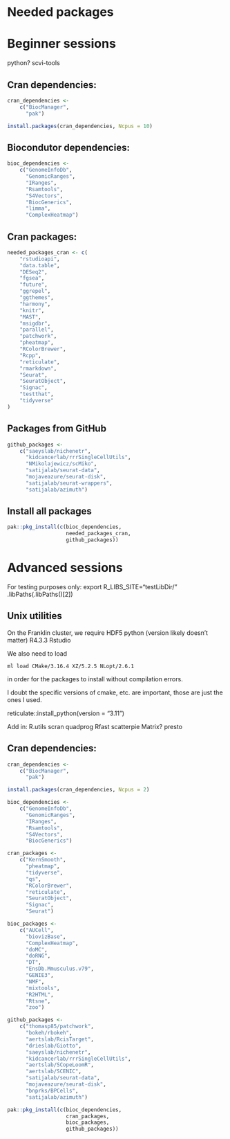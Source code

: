# Needed packages

# Beginner sessions

python?
scvi-tools

## Cran dependencies:
```r
cran_dependencies <-
    c("BiocManager",
      "pak")

install.packages(cran_dependencies, Ncpus = 10)
```

## Biocondutor dependencies:
```r
bioc_dependencies <-
    c("GenomeInfoDb",
      "GenomicRanges",
      "IRanges",
      "Rsamtools",
      "S4Vectors",
      "BiocGenerics",
      "limma",
      "ComplexHeatmap")
```

## Cran packages:
```r
needed_packages_cran <- c(
    "rstudioapi",
    "data.table",
    "DESeq2",
    "fgsea",
    "future",
    "ggrepel",
    "ggthemes",
    "harmony",
    "knitr",
    "MAST",
    "msigdbr",
    "parallel",
    "patchwork",
    "pheatmap",
    "RColorBrewer",
    "Rcpp",
    "reticulate",
    "rmarkdown",
    "Seurat",
    "SeuratObject",
    "Signac",
    "testthat",
    "tidyverse"
)
```

## Packages from GitHub
```r
github_packages <-
    c("saeyslab/nichenetr",
      "kidcancerlab/rrrSingleCellUtils",
      "NMikolajewicz/scMiko",
      "satijalab/seurat-data",
      "mojaveazure/seurat-disk",
      "satijalab/seurat-wrappers",
      "satijalab/azimuth")
```

## Install all packages
```r
pak::pkg_install(c(bioc_dependencies,
                   needed_packages_cran,
                   github_packages))
```



# Advanced sessions

For testing purposes only:
export R_LIBS_SITE="testLibDir/"
.libPaths(.libPaths()[2])

## Unix utilities
On the Franklin cluster, we require
    HDF5
    python (version likely doesn't matter)
    R4.3.3
    Rstudio

We also need to load

`ml load CMake/3.16.4 XZ/5.2.5 NLopt/2.6.1`

in order for the packages to install without compilation errors.

I doubt the specific versions of cmake, etc. are important, those are just the ones I used.

reticulate::install_python(version = "3.11")

Add in:
    R.utils
    scran
    quadprog
    Rfast
    scatterpie
    Matrix?
    presto



## Cran dependencies:
```r
cran_dependencies <-
    c("BiocManager",
      "pak")

install.packages(cran_dependencies, Ncpus = 2)
```

```r
bioc_dependencies <-
    c("GenomeInfoDb",
      "GenomicRanges",
      "IRanges",
      "Rsamtools",
      "S4Vectors",
      "BiocGenerics")

cran_packages <-
    c("KernSmooth",
      "pheatmap",
      "tidyverse",
      "qs",
      "RColorBrewer",
      "reticulate",
      "SeuratObject",
      "Signac",
      "Seurat")

bioc_packages <-
    c("AUCell",
      "biovizBase",
      "ComplexHeatmap",
      "doMC",
      "doRNG",
      "DT",
      "EnsDb.Mmusculus.v79",
      "GENIE3",
      "NMF",
      "mixtools",
      "R2HTML",
      "Rtsne",
      "zoo")

github_packages <-
    c("thomasp85/patchwork",
      "bokeh/rbokeh",
      "aertslab/RcisTarget",
      "drieslab/Giotto",
      "saeyslab/nichenetr",
      "kidcancerlab/rrrSingleCellUtils",
      "aertslab/SCopeLoomR",
      "aertslab/SCENIC",
      "satijalab/seurat-data",
      "mojaveazure/seurat-disk",
      "bnprks/BPCells",
      "satijalab/azimuth")

pak::pkg_install(c(bioc_dependencies,
                   cran_packages,
                   bioc_packages,
                   github_packages))
```

